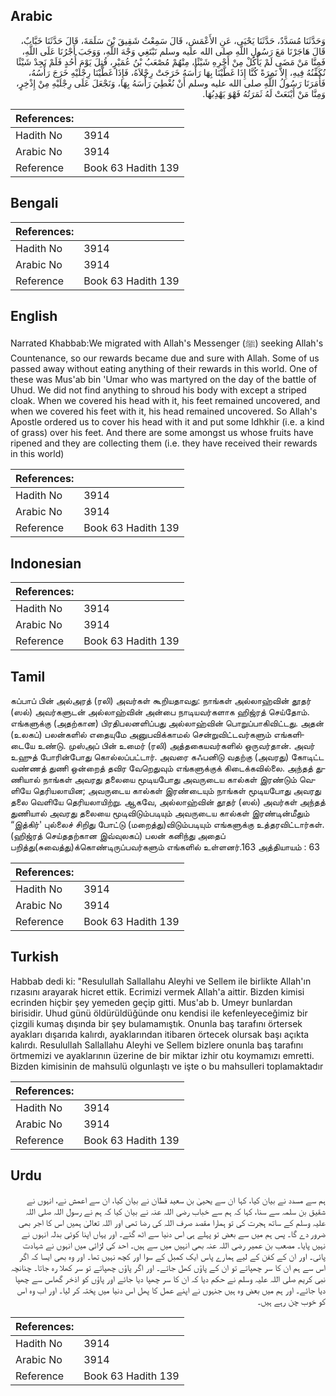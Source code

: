 ## Arabic


<div dir="rtl" lang="ar" style={{fontSize:'larger',backgroundColor:'#f8f9fa',padding:20}}>
وَحَدَّثَنَا مُسَدَّدٌ، حَدَّثَنَا يَحْيَى، عَنِ الأَعْمَشِ، قَالَ سَمِعْتُ شَقِيقَ بْنَ سَلَمَةَ، قَالَ حَدَّثَنَا خَبَّابٌ، قَالَ هَاجَرْنَا مَعَ رَسُولِ اللَّهِ صلى الله عليه وسلم نَبْتَغِي وَجْهَ اللَّهِ، وَوَجَبَ أَجْرُنَا عَلَى اللَّهِ، فَمِنَّا مَنْ مَضَى لَمْ يَأْكُلْ مِنْ أَجْرِهِ شَيْئًا، مِنْهُمْ مُصْعَبُ بْنُ عُمَيْرٍ، قُتِلَ يَوْمَ أُحُدٍ فَلَمْ نَجِدْ شَيْئًا نُكَفِّنُهُ فِيهِ، إِلاَّ نَمِرَةً كُنَّا إِذَا غَطَّيْنَا بِهَا رَأْسَهُ خَرَجَتْ رِجْلاَهُ، فَإِذَا غَطَّيْنَا رِجْلَيْهِ خَرَجَ رَأْسُهُ، فَأَمَرَنَا رَسُولُ اللَّهِ صلى الله عليه وسلم أَنْ نُغْطِيَ رَأْسَهُ بِهَا، وَنَجْعَلَ عَلَى رِجْلَيْهِ مِنْ إِذْخِرٍ، وَمِنَّا مَنْ أَيْنَعَتْ لَهُ ثَمَرَتُهُ فَهْوَ يَهْدِبُهَا‏.‏
</div>
<div style={{backgroundColor:'#f8f9fa',padding:20, marginBottom: 10}}><table> <thead> <tr> <th>References:</th> <th></th> </tr> </thead> <tbody><tr><td>Hadith No</td><td>3914</td></tr><tr><td>Arabic No</td><td>3914</td></tr><tr><td>Reference</td><td>Book 63 Hadith 139</td></tr></tbody></table></div>

## Bengali


<div dir="ltr" lang="bn" style={{fontSize:'larger',backgroundColor:'#f8f9fa',padding:20}}>

</div>
<div style={{backgroundColor:'#f8f9fa',padding:20, marginBottom: 10}}><table> <thead> <tr> <th>References:</th> <th></th> </tr> </thead> <tbody><tr><td>Hadith No</td><td>3914</td></tr><tr><td>Arabic No</td><td>3914</td></tr><tr><td>Reference</td><td>Book 63 Hadith 139</td></tr></tbody></table></div>

## English


<div dir="ltr" lang="en" style={{fontSize:'larger',backgroundColor:'#f8f9fa',padding:20}}>
Narrated Khabbab:We migrated with Allah's Messenger (ﷺ) seeking Allah's Countenance, so our rewards became due and sure with Allah. Some of us passed away without eating anything of their rewards in this world. One of these was Mus'ab bin 'Umar who was martyred on the day of the battle of Uhud. We did not find anything to shroud his body with except a striped cloak. When we covered his head with it, his feet remained uncovered, and when we covered his feet with it, his head remained uncovered. So Allah's Apostle ordered us to cover his head with it and put some Idhkhir (i.e. a kind of grass) over his feet. And there are some amongst us whose fruits have ripened and they are collecting them (i.e. they have received their rewards in this world)
</div>
<div style={{backgroundColor:'#f8f9fa',padding:20, marginBottom: 10}}><table> <thead> <tr> <th>References:</th> <th></th> </tr> </thead> <tbody><tr><td>Hadith No</td><td>3914</td></tr><tr><td>Arabic No</td><td>3914</td></tr><tr><td>Reference</td><td>Book 63 Hadith 139</td></tr></tbody></table></div>

## Indonesian


<div dir="ltr" lang="id" style={{fontSize:'larger',backgroundColor:'#f8f9fa',padding:20}}>

</div>
<div style={{backgroundColor:'#f8f9fa',padding:20, marginBottom: 10}}><table> <thead> <tr> <th>References:</th> <th></th> </tr> </thead> <tbody><tr><td>Hadith No</td><td>3914</td></tr><tr><td>Arabic No</td><td>3914</td></tr><tr><td>Reference</td><td>Book 63 Hadith 139</td></tr></tbody></table></div>

## Tamil


<div dir="ltr" lang="ta" style={{fontSize:'larger',backgroundColor:'#f8f9fa',padding:20}}>
கப்பாப் பின் அல்அரத் (ரலி) அவர்கள் கூறியதாவது: நாங்கள் அல்லாஹ்வின் தூதர் (ஸல்) அவர்களுடன் அல்லாஹ்வின் அன்பை நாடியவர்களாக ஹிஜ்ரத் செய்தோம். எங்களுக்கு (அதற்கான) பிரதிபலனளிப்பது அல்லாஹ்வின் பொறுப்பாகிவிட்டது. அதன் (உலகப்) பலன்களில் எதையுமே அனுபவிக்காமல் சென்றுவிட்டவர்களும் எங்களிடையே உண்டு. முஸ்அப் பின் உமைர் (ரலி) அத்தகையவர்களில் ஒருவர்தான். அவர் உஹுத் போரின்போது கொல்லப்பட்டார். அவரை கஃபனிடு வதற்கு (அவரது) கோடிட்ட வண்ணத் துணி ஒன்றைத் தவிர வேறெதுவும் எங்களுக்குக் கிடைக்கவில்லை. அந்தத் துணியால் நாங்கள் அவரது தலையை மூடியபோது அவருடைய கால்கள் இரண்டும் வெளியே தெரியலாயின; அவருடைய கால்கள் இரண்டையும் நாங்கள் மூடியபோது அவரது தலை வெளியே தெரியலாயிற்று. ஆகவே, அல்லாஹ்வின் தூதர் (ஸல்) அவர்கள் அந்தத் துணியால் அவரது தலையை மூடிவிடும்படியும் அவருடைய கால்கள் இரண்டின்மீதும் “இத்கிர்' புல்லைச் சிறிது போட்டு (மறைத்து)விடும்படியும் எங்களுக்கு உத்தரவிட்டார்கள். (ஹிஜ்ரத் செய்ததற்கான இவ்வுலகப்) பலன் கனிந்து அதைப் பறித்து(சுவைத்து)க்கொண்டிருப்பவர்களும் எங்களில் உள்ளனர்.163 அத்தியாயம் : 63
</div>
<div style={{backgroundColor:'#f8f9fa',padding:20, marginBottom: 10}}><table> <thead> <tr> <th>References:</th> <th></th> </tr> </thead> <tbody><tr><td>Hadith No</td><td>3914</td></tr><tr><td>Arabic No</td><td>3914</td></tr><tr><td>Reference</td><td>Book 63 Hadith 139</td></tr></tbody></table></div>

## Turkish


<div dir="ltr" lang="tr" style={{fontSize:'larger',backgroundColor:'#f8f9fa',padding:20}}>
Habbab dedi ki: "Resulullah Sallallahu Aleyhi ve Sellem ile birlikte Allah'ın rızasını arayarak hicret ettik. Ecrimizi vermek Allah'a aittir. Bizden kimisi ecrinden hiçbir şey yemeden geçip gitti. Mus'ab b. Umeyr bunlardan birisidir. Uhud günü öldürüldüğünde onu kendisi ile kefenleyeceğimiz bir çizgili kumaş dışında bir şey bulamamıştık. Onunla baş tarafını örtersek ayakları dışarıda kalırdı, ayaklarından itibaren örtecek olursak başı açıkta kalırdı. Resulullah Sallallahu Aleyhi ve Sellem bizlere onunla baş tarafını örtmemizi ve ayaklarının üzerine de bir miktar izhir otu koymamızı emretti. Bizden kimisinin de mahsulü olgunlaştı ve işte o bu mahsulleri toplamaktadır
</div>
<div style={{backgroundColor:'#f8f9fa',padding:20, marginBottom: 10}}><table> <thead> <tr> <th>References:</th> <th></th> </tr> </thead> <tbody><tr><td>Hadith No</td><td>3914</td></tr><tr><td>Arabic No</td><td>3914</td></tr><tr><td>Reference</td><td>Book 63 Hadith 139</td></tr></tbody></table></div>

## Urdu


<div dir="rtl" lang="ur" style={{fontSize:'larger',backgroundColor:'#f8f9fa',padding:20}}>
ہم سے مسدد نے بیان کیا، کہا ان سے یحییٰ بن سعید قطان نے بیان کیا، ان سے اعمش نے، انہوں نے شقیق بن سلمہ سے سنا، کہا کہ ہم سے خباب رضی اللہ عنہ نے بیان کیا کہ ہم نے رسول اللہ صلی اللہ علیہ وسلم کے ساتھ ہجرت کی تو ہمارا مقصد صرف اللہ کی رضا تھی اور اللہ تعالیٰ ہمیں اس کا اجر بھی ضرور دے گا۔ پس ہم میں سے بعض تو پہلے ہی اس دنیا سے اٹھ گئے۔ اور یہاں اپنا کوئی بدلہ انہوں نے نہیں پایا۔ مصعب بن عمیر رضی اللہ عنہ بھی انہیں میں سے ہیں۔ احد کی لڑائی میں انہوں نے شہادت پائی۔ اور ان کے کفن کے لیے ہمارے پاس ایک کمبل کے سوا اور کچھ نہیں تھا۔ اور وہ بھی ایسا کہ اگر اس سے ہم ان کا سر چھپاتے تو ان کے پاؤں کھل جاتے۔ اور اگر پاؤں چھپاتے تو سر کھلا رہ جاتا۔ چنانچہ نبی کریم صلی اللہ علیہ وسلم نے حکم دیا کہ ان کا سر چھپا دیا جائے اور پاؤں کو اذخر گھاس سے چھپا دیا جائے۔ اور ہم میں بعض وہ ہیں جنہوں نے اپنے عمل کا پھل اس دنیا میں پختہ کر لیا۔ اور اب وہ اس کو خوب چن رہے ہیں۔
</div>
<div style={{backgroundColor:'#f8f9fa',padding:20, marginBottom: 10}}><table> <thead> <tr> <th>References:</th> <th></th> </tr> </thead> <tbody><tr><td>Hadith No</td><td>3914</td></tr><tr><td>Arabic No</td><td>3914</td></tr><tr><td>Reference</td><td>Book 63 Hadith 139</td></tr></tbody></table></div>